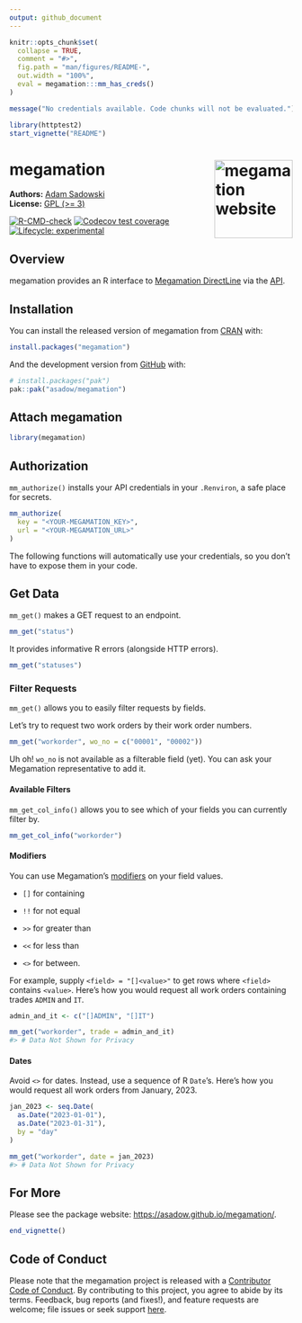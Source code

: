 ```yaml
---
output: github_document
---
```


```r
knitr::opts_chunk$set(
  collapse = TRUE,
  comment = "#>",
  fig.path = "man/figures/README-",
  out.width = "100%",
  eval = megamation:::mm_has_creds()
)
```

```r
message("No credentials available. Code chunks will not be evaluated.")
```

```r
library(httptest2)
start_vignette("README")
```

# megamation <a href="https://asadow.github.io/megamation/"><img src="man/figures/logo.png" alt="megamation website" align="right" height="139"/></a>

**Authors:** 
[Adam Sadowski](https://adams.quarto.pub/w/)<br/>
**License:** 
[GPL (>= 3)](https://www.gnu.org/licenses/licenses.html)

<!-- badges: start -->
[![R-CMD-check](https://github.com/asadow/megamation/actions/workflows/R-CMD-check.yaml/badge.svg)](https://github.com/asadow/megamation/actions/workflows/R-CMD-check.yaml) [![Codecov test coverage](https://codecov.io/gh/asadow/megamation/branch/master/graph/badge.svg)](https://app.codecov.io/gh/asadow/megamation?branch=master) [![Lifecycle: experimental](https://img.shields.io/badge/lifecycle-experimental-orange.svg)](https://lifecycle.r-lib.org/articles/stages.html#experimental)
<!-- badges: end -->

## Overview

megamation provides an R interface to [Megamation DirectLine](https://megamation.com/) via the [API](https://apidocs.megamation.com/). 

## Installation

You can install the released version of megamation from [CRAN](https://cran.r-project.org/) with:

```r
install.packages("megamation")
```

And the development version from [GitHub](https://github.com/) with:

```r
# install.packages("pak")
pak::pak("asadow/megamation")
```

## Attach megamation

```r
library(megamation)
```

## Authorization

`mm_authorize()` installs your API credentials in your `.Renviron`, a safe place for secrets.

``` r
mm_authorize(
  key = "<YOUR-MEGAMATION_KEY>",
  url = "<YOUR-MEGAMATION_URL>"
)
```

The following functions will automatically use your credentials, so you don't have to expose them in your code.

## Get Data

`mm_get()` makes a GET request to an endpoint.

```r
mm_get("status")
```

It provides informative R errors (alongside HTTP errors).

```r
mm_get("statuses")
```

### Filter Requests

`mm_get()` allows you to easily filter requests by fields.

Let's try to request two work orders by their work order numbers.

```r
mm_get("workorder", wo_no = c("00001", "00002"))
```

Uh oh! `wo_no` is not available as a filterable field (yet). You can ask your Megamation representative to add it.

#### Available Filters

`mm_get_col_info()` allows you to see which of your fields you can currently filter by.

```r
mm_get_col_info("workorder")
```

#### Modifiers

You can use Megamation's [modifiers](https://apidocs.megamation.com/) on your field values. 

- `[]` for containing

- `!!` for not equal

- `>>` for greater than

- `<<` for less than

- `<>` for between.

For example, supply `<field> = "[]<value>"` to get rows where `<field>` contains `<value>`. Here's how you would request all work orders containing trades `ADMIN` and `IT`.

```r
admin_and_it <- c("[]ADMIN", "[]IT")

mm_get("workorder", trade = admin_and_it)
#> # Data Not Shown for Privacy
```

#### Dates

Avoid `<>` for dates. Instead, use a sequence of R `Date`'s. Here's how you would request all work orders from January, 2023.

```r
jan_2023 <- seq.Date(
  as.Date("2023-01-01"),
  as.Date("2023-01-31"),
  by = "day"
)

mm_get("workorder", date = jan_2023)
#> # Data Not Shown for Privacy
```

## For More

Please see the package website: <https://asadow.github.io/megamation/>.

```r
end_vignette()
```

## Code of Conduct

Please note that the megamation project is released with a [Contributor Code of Conduct](https://asadow.github.io/megamation/CODE_OF_CONDUCT.html). By contributing to this project, you agree to abide by its terms. Feedback, bug reports (and fixes!), and feature requests are welcome; file issues or seek support [here](https://github.com/asadow/megamation/issues).

